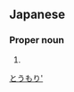 ==Japanese==
{{ja-kanjitab|堂|森}}

===Proper noun===
{{ja-pos|proper|どうもり}}

# {{surname|lang=ja}}

[[Category:Japanese surnames|とうもり']]